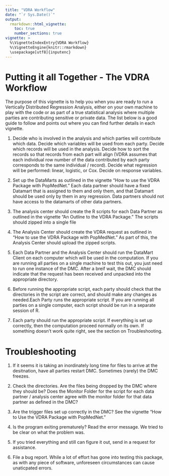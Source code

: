 ```yaml
---
title: "VDRA Workflow"
date: "`r Sys.Date()`"
output: 
  rmarkdown::html_vignette:
    toc: true
    number_sections: true
vignette: >
  %\VignetteIndexEntry{VDRA Workflow}
  %\VignetteEngine{knitr::rmarkdown}
  \usepackage[utf8]{inputenc}
---
```


# Putting it all Together - The VDRA Workflow

The purpose of this vignette is to help you when you are ready to run a Vertically Distributed Regression Analysis, either on your own machine to play with the code or as part of a true statistical analysis where multiple parties are contributing sensitive or private data.  The list below is a good guide to follow and points out where you can find further details in each vignette.


1. Decide who is involved in the analysis and which parties will contribute which data.  Decide which variables will be used from each party.  Decide which records will be used in the analysis.  Decide how to sort the records so that records from each part will align (VDRA assumes that each individual row number of the data contributed by each party corresponds to the same individual / record).  Decide what regression will be performed: linear, logistic, or Cox.  Decide on response variables.  

2. Set up the DataMarts as outlined in the vignette "How to use the VDRA Package with PopMedNet."  Each data partner should have a fixed Datamart that is assigned to them and only them, and that Datamart should be used only by them in any regression.  Data partners should not have access to the datamarts of other data partners.

3.  The analysis center should create the R scripts for each Data Partner as outlined in the vignette "An Outline to the VDRA Package."  The scripts should zipped into a single file

4. The Analysis Center should create the VDRA request as outlined in "How to use the VDRA Package with PopMedNet."  As part of this, the Analysis Center should upload the zipped scripts.

5. Each Data Partner and the Analysis Center should run the DataMart Client on each computer which will be used in the computation.  If you are running all parties on a single machine to test this out, you just need to run one instance of the DMC.  After a breif wait, the DMC should indicate that the request has been received and unpacked into the appropriate directory.

6. Before running the appropriate script, each party should check that the directories in the script are correct, and should make any changes as needed.Each Party runs the appropriate script.  If you are running all parties on a single computer, each script should be run in a separate session of R.

7. Each party should run the appropriate script.  If everything is set up correctly, then the computation proceed normally on its own.  If something doesn't work quite right, see the section on Troubleshooting.

# Troubleshooting

1. If it seems it is taking an inordinately long time for files to arrive at the desitnation, have all parties restart DMC.  Sometimes (rarely) the DMC freezes. 

2. Check the directories.  Are the files being dropped by the DMC where they should be? Does the Monitor Folder for the script for each data partner / analysis center agree with the monitor folder for that data partner as defined in the DMC?

3. Are the trigger files set up correctly in the DMC? See the vignette "How to Use the VDRA Package with PopMedNet."

4. Is the program exiting prematurely?  Read the error message.  We tried to be clear on what the problem was.

5. If you tried everything and still can figure it out, send in a request for assistance. 

6.  File a bug report.  While a lot of effort has gone into testing this package, as with any piece of software, unforeseen circumstances can cause unaticpated errors.


